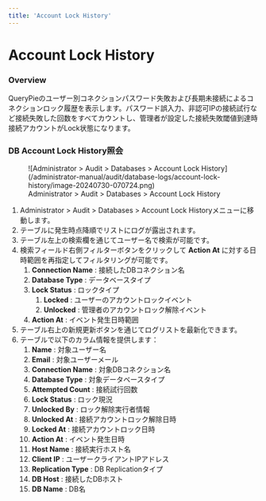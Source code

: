 ```yaml
---
title: 'Account Lock History'
---
```


# Account Lock History

### Overview

QueryPieのユーザー別コネクションパスワード失敗および長期未接続によるコネクションロック履歴を表示します。パスワード誤入力、非認可IPの接続試行など接続失敗した回数をすべてカウントし、管理者が設定した接続失敗閾値到達時接続アカウントがLock状態になります。

### DB Account Lock History照会

<figure data-layout="center" data-align="center">
![Administrator &gt; Audit &gt; Databases &gt; Account Lock History](/administrator-manual/audit/database-logs/account-lock-history/image-20240730-070724.png)
<figcaption>
Administrator &gt; Audit &gt; Databases &gt; Account Lock History
</figcaption>
</figure>

1. Administrator &gt; Audit &gt; Databases &gt; Account Lock Historyメニューに移動します。
2. テーブルに発生時点降順でリストにログが露出されます。
3. テーブル左上の検索欄を通じてユーザー名で検索が可能です。
4. 検索フィールド右側フィルターボタンをクリックして **Action At** に対する日時範囲を再指定してフィルタリングが可能です。
    1.  **Connection Name**  : 接続したDBコネクション名
    2.  **Database Type** : データベースタイプ
    3.  **Lock Status**  : ロックタイプ
        1.  **Locked**  : ユーザーのアカウントロックイベント
        2.  **Unlocked**  : 管理者のアカウントロック解除イベント
    4.  **Action At**  : イベント発生日時範囲
5. テーブル右上の新規更新ボタンを通じてログリストを最新化できます。
6. テーブルで以下のカラム情報を提供します：
    1.  **Name**  : 対象ユーザー名
    2.  **Email**  : 対象ユーザーメール
    3.  **Connection Name**  : 対象DBコネクション名
    4.  **Database Type**  : 対象データベースタイプ
    5.  **Attempted Count**  : 接続試行回数
    6.  **Lock Status**  : ロック現況
    7.  **Unlocked By**  : ロック解除実行者情報
    8.  **Unlocked At**  : 接続アカウントロック解除日時
    9.  **Locked At**  : 接続アカウントロック日時
    10.  **Action At**  : イベント発生日時
    11.  **Host Name**  : 接続実行ホスト名
    12.  **Client IP**  : ユーザークライアントIPアドレス
    13.  **Replication Type**  : DB Replicationタイプ
    14.  **DB Host**  : 接続したDBホスト
    15.  **DB Name**  : DB名
